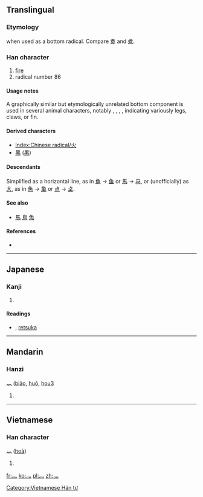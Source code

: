 {{also|火|⺣}}
==Translingual==

===Etymology===
{{Han simp|火}} when used as a bottom radical. Compare [[煑]] and [[煮]].

===Han character===
{{Han char|rn=86|rad=火|as=00|sn=4|four=|canj=竹火 (HF)}}

# [[fire]]
# radical number 86

====Usage notes====
A graphically similar but etymologically unrelated bottom component is used in several animal characters, notably {{term|馬||horse|sc=Hani}}, {{term|鳥||bird|sc=Hani}}, {{term|烏||black, dark (was crow)|sc=Hani}}, {{term|魚||fish|sc=Hani}}, indicating variously legs, claws, or fin.

====Derived characters====
* [[Index:Chinese radical/火]]
* [[黑]] ([[黒]])

====Descendants====
Simplified as a horizontal line, as in [[魚]] → [[鱼]] or [[馬]] → [[马]], or (unofficially) as [[大]], as in [[魚]] → [[𩵋]] or [[点]] → [[奌]].

====See also====
* [[馬]] [[鳥]] [[魚]]
<!-- 烏 is now classed as a derivative, while the others above are not -->

====References====
* {{Han ref|kx=0665.030|dkj=18851|dj=1074.010|hdz=32187.020|uh=706C|ud=28780}}

----

==Japanese==

===Kanji===
{{ja-kanji|grade=|rs=火00}}

# {{defn|Japanese|sort=火00}}

====Readings====
* {{ja-readings|on=[[ひょう]] (hyō), [[か]] (ka)|kun=[[れっか]] (rekka)}}, [[retsuka]]

----

==Mandarin==

===Hanzi===
'''灬''' ([[biāo]], [[huǒ]], [[hou3]]

# {{defn|Mandarin}}

----

==Vietnamese==

===Han character===
'''灬''' ([[hoả]])

# {{defn|Vietnamese}}

[[Category:Vietnamese Hán tự]]

[[fr:灬]]
[[ko:灬]]
[[pl:灬]]
[[zh:灬]]